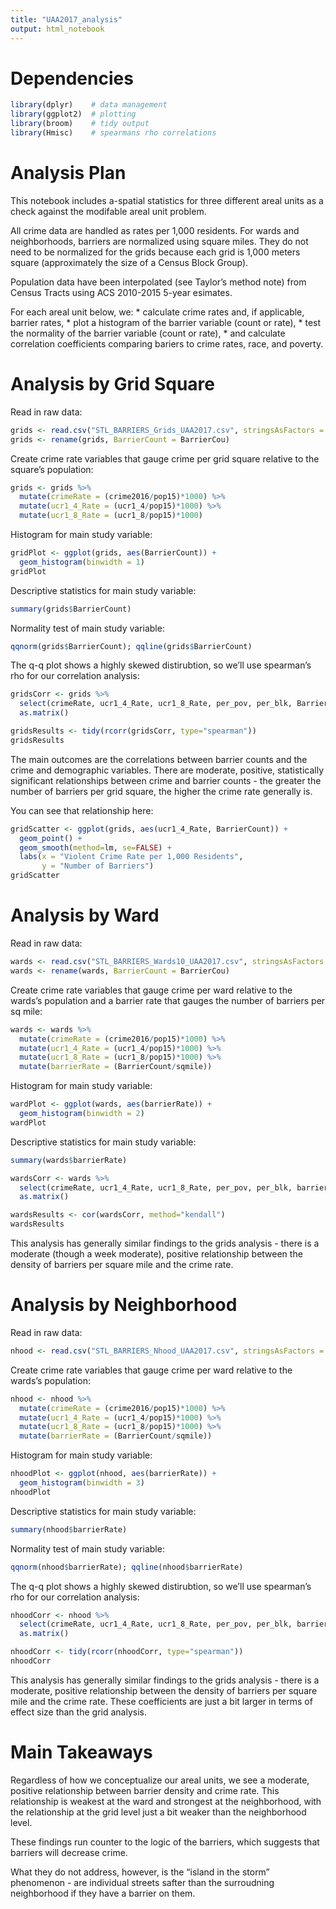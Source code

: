 ```yaml
---
title: "UAA2017_analysis"
output: html_notebook
---
```


# Dependencies

```r
library(dplyr)    # data management
library(ggplot2)  # plotting
library(broom)    # tidy output
library(Hmisc)    # spearmans rho correlations
```

# Analysis Plan

This notebook includes a-spatial statistics for three different areal units as a check against the modifable areal unit problem.

All crime data are handled as rates per 1,000 residents. For wards and neighborhoods, barriers are normalized using square miles. They do not need to be normalized for the grids because each grid is 1,000 meters square (approximately the size of a Census Block Group).

Population data have been interpolated (see Taylor's method note) from Census Tracts using ACS 2010-2015 5-year esimates.

For each areal unit below, we:
  * calculate crime rates and, if applicable, barrier rates,
  * plot a histogram of the barrier variable (count or rate),
  * test the normality of the barrier variable (count or rate),
  * and calculate correlation coefficients comparing bariers to crime rates, race, and poverty.

# Analysis by Grid Square

Read in raw data:

```r
grids <- read.csv("STL_BARRIERS_Grids_UAA2017.csv", stringsAsFactors = FALSE)
grids <- rename(grids, BarrierCount = BarrierCou)
```

Create crime rate variables that gauge crime per grid square relative to the square's population:

```r
grids <- grids %>%
  mutate(crimeRate = (crime2016/pop15)*1000) %>%
  mutate(ucr1_4_Rate = (ucr1_4/pop15)*1000) %>%
  mutate(ucr1_8_Rate = (ucr1_8/pop15)*1000)
```

Histogram for main study variable:

```r
gridPlot <- ggplot(grids, aes(BarrierCount)) +
  geom_histogram(binwidth = 1)
gridPlot
```


Descriptive statistics for main study variable:

```r
summary(grids$BarrierCount)
```

Normality test of main study variable:

```r
qqnorm(grids$BarrierCount); qqline(grids$BarrierCount)
```

The q-q plot shows a highly skewed distirubtion, so we'll use spearman's rho for our correlation analysis:

```r
gridsCorr <- grids %>%
  select(crimeRate, ucr1_4_Rate, ucr1_8_Rate, per_pov, per_blk, BarrierCount) %>%
  as.matrix()

gridsResults <- tidy(rcorr(gridsCorr, type="spearman"))
gridsResults
```

The main outcomes are the correlations between barrier counts and the crime and demographic variables. There are moderate, positive, statistically significant relationships between crime and barrier counts - the greater the number of barriers per grid square, the higher the crime rate generally is.

You can see that relationship here:

```r
gridScatter <- ggplot(grids, aes(ucr1_4_Rate, BarrierCount)) +
  geom_point() + 
  geom_smooth(method=lm, se=FALSE) +
  labs(x = "Violent Crime Rate per 1,000 Residents",
       y = "Number of Barriers")
gridScatter
```

# Analysis by Ward

Read in raw data:

```r
wards <- read.csv("STL_BARRIERS_Wards10_UAA2017.csv", stringsAsFactors = FALSE)
wards <- rename(wards, BarrierCount = BarrierCou)
```

Create crime rate variables that gauge crime per ward relative to the wards's population and a barrier rate that gauges the number of barriers per sq mile:

```r
wards <- wards %>%
  mutate(crimeRate = (crime2016/pop15)*1000) %>%
  mutate(ucr1_4_Rate = (ucr1_4/pop15)*1000) %>%
  mutate(ucr1_8_Rate = (ucr1_8/pop15)*1000) %>%
  mutate(barrierRate = (BarrierCount/sqmile))
```

Histogram for main study variable:

```r
wardPlot <- ggplot(wards, aes(barrierRate)) +
  geom_histogram(binwidth = 2)
wardPlot
```

Descriptive statistics for main study variable:

```r
summary(wards$barrierRate)
```

```r
wardsCorr <- wards %>%
  select(crimeRate, ucr1_4_Rate, ucr1_8_Rate, per_pov, per_blk, barrierRate) %>%
  as.matrix()

wardsResults <- cor(wardsCorr, method="kendall")
wardsResults
```

This analysis has generally similar findings to the grids analysis - there is a moderate (though a week moderate), positive relationship between the density of barriers per square mile and the crime rate. 

# Analysis by Neighborhood

Read in raw data:

```r
nhood <- read.csv("STL_BARRIERS_Nhood_UAA2017.csv", stringsAsFactors = FALSE)
```

Create crime rate variables that gauge crime per ward  relative to the wards's population:

```r
nhood <- nhood %>%
  mutate(crimeRate = (crime2016/pop15)*1000) %>%
  mutate(ucr1_4_Rate = (ucr1_4/pop15)*1000) %>%
  mutate(ucr1_8_Rate = (ucr1_8/pop15)*1000) %>%
  mutate(barrierRate = (BarrierCount/sqmile))
```

Histogram for main study variable:

```r
nhoodPlot <- ggplot(nhood, aes(barrierRate)) +
  geom_histogram(binwidth = 3)
nhoodPlot
```

Descriptive statistics for main study variable:

```r
summary(nhood$barrierRate)
```
Normality test of main study variable:

```r
qqnorm(nhood$barrierRate); qqline(nhood$barrierRate)
```

The q-q plot shows a highly skewed distirubtion, so we'll use spearman's rho for our correlation analysis:

```r
nhoodCorr <- nhood %>%
  select(crimeRate, ucr1_4_Rate, ucr1_8_Rate, per_pov, per_blk, barrierRate) %>%
  as.matrix()

nhoodCorr <- tidy(rcorr(nhoodCorr, type="spearman"))
nhoodCorr
```

This analysis has generally similar findings to the grids analysis - there is a moderate, positive relationship between the density of barriers per square mile and the crime rate. These coefficients are just a bit larger in terms of effect size than the grid analysis.

# Main Takeaways

Regardless of how we conceptualize our areal units, we see a moderate, positive relationship between barrier density and crime rate. This relationship is weakest at the ward and strongest at the neighborhood, with the relationship at the grid level just a bit weaker than the neighborhood level.

These findings run counter to the logic of the barriers, which suggests that barriers will decrease crime. 

What they do not address, however, is the "island in the storm" phenomenon - are individual streets safter than the surroudning neighborhood if they have a barrier on them.
